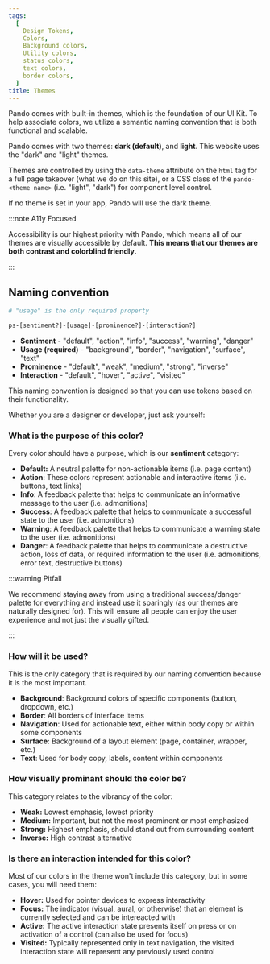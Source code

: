```yaml
---
tags:
  [
    Design Tokens,
    Colors,
    Background colors,
    Utility colors,
    status colors,
    text colors,
    border colors,
  ]
title: Themes
---
```


Pando comes with built-in themes, which is the foundation of our UI Kit. To help associate colors, we utilize a semantic naming convention that is both functional and scalable.

Pando comes with two themes: **dark (default)**, and **light**. This website uses the "dark" and "light" themes.

Themes are controlled by using the `data-theme` attribute on the `html` tag for a full page takeover (what we do on this site), or a CSS class of the `pando-<theme name>` (i.e. "light", "dark") for component level control.

If no theme is set in your app, Pando will use the dark theme.

:::note A11y Focused

Accessibility is our highest priority with Pando, which means all of our themes are visually accessible by default. **This means that our themes are both contrast and colorblind friendly.**

:::

## Naming convention

```bash
# "usage" is the only required property

ps-[sentiment?]-[usage]-[prominence?]-[interaction?]
```

- **Sentiment** - "default", "action", "info", "success", "warning", "danger"
- **Usage (required)** - "background", "border", "navigation", "surface", "text"
- **Prominence** - "default", "weak", "medium", "strong", "inverse"
- **Interaction** - "default", "hover", "active", "visited"

This naming convention is designed so that you can use tokens based on their functionality.

Whether you are a designer or developer, just ask yourself:

### What is the purpose of this color?

Every color should have a purpose, which is our **sentiment** category:

- **Default:** A neutral palette for non-actionable items (i.e. page content)
- **Action**: These colors represent actionable and interactive items (i.e. buttons, text links)
- **Info**: A feedback palette that helps to communicate an informative message to the user (i.e. admonitions)
- **Success**: A feedback palette that helps to communicate a successful state to the user (i.e. admonitions)
- **Warning**: A feedback palette that helps to communicate a warning state to the user (i.e. admonitions)
- **Danger**: A feedback palette that helps to communicate a destructive action, loss of data, or required information to the user (i.e. admonitions, error text, destructive buttons)

:::warning Pitfall

We recommend staying away from using a traditional success/danger palette for everything and instead use it sparingly (as our themes are naturally designed for). This will ensure all people can enjoy the user experience and not just the visually gifted.

:::

### How will it be used?

This is the only category that is required by our naming convention because it is the most important.

- **Background**: Background colors of specific components (button, dropdown, etc.)
- **Border**: All borders of interface items
- **Navigation**: Used for actionable text, either within body copy or within some components
- **Surface**: Background of a layout element (page, container, wrapper, etc.)
- **Text**: Used for body copy, labels, content within components

### How visually prominant should the color be?

This category relates to the vibrancy of the color:

- **Weak:** Lowest emphasis, lowest priority
- **Medium:** Important, but not the most prominent or most emphasized
- **Strong:** Highest emphasis, should stand out from surrounding content
- **Inverse:** High contrast alternative

### Is there an interaction intended for this color?

Most of our colors in the theme won't include this category, but in some cases, you will need them:

- **Hover:** Used for pointer devices to express interactivity
- **Focus:** The indicator (visual, aural, or otherwise) that an element is currently selected and can be intereacted with
- **Active:** The active interaction state presents itself on press or on activation of a control (can also be used for focus)
- **Visited:** Typically represented only in text navigation, the visited interaction state will represent any previously used control
